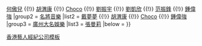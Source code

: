 {{Navbox
|name = 大名娛樂
|title = 大名娛樂
|image = 
|above = 
|group1 = [[大名娛樂]]
|list1 = [[戴夢夢]] {{!}} [[何傲兒]] {{!}} [[胡渭康]] {{!}} [[Choco (樂隊組合)|Choco]] {{!}} [[劉振宇]] {{!}} [[劉凱欣]] {{!}} [[范振鋒]] {{!}} [[鍾偉強 (香港歌手)|鍾偉強]] 
|group2 = [[名將音樂 (香港)|名將音樂]]
|list2 = [[戴夢夢]] {{!}} [[胡渭康]] {{!}} [[Choco (樂隊組合)|Choco]] {{!}} [[鍾偉強 (香港歌手)|鍾偉強]] 
|group3 = [[廣州大名娛樂]]
|list3 = [[張曼莉]]
|below = 
}}<noinclude>
[[Category:香港藝人經紀公司模板|香港藝人經紀公司模板]]
</noinclude>